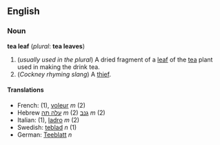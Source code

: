 ==English==
===Noun===
'''tea leaf''' (''plural'': '''tea leaves''')

#(''usually used in the plural'') A dried fragment of a [[leaf]] of the [[tea]] plant used in making the drink tea.
#(''Cockney rhyming slang'') A [[thief]].

==== Translations ====
*French: [[ ]] '' '' (1), [[voleur]] ''m'' (2)
*Hebrew [[עלה תה]] ''m'' (2) [[גנב]] ''m'' (2)
*Italian: [[ ]] '' '' (1), [[ladro]] ''m'' (2)
*Swedish: [[teblad]] ''n'' (1)
*German: [[Teeblatt]] ''n''
